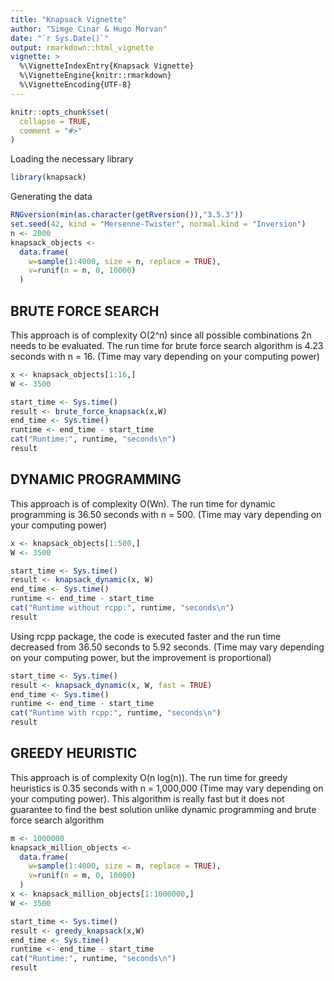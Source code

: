```yaml
---
title: "Knapsack Vignette"
author: "Simge Cinar & Hugo Morvan"
date: "`r Sys.Date()`"
output: rmarkdown::html_vignette
vignette: >
  %\VignetteIndexEntry{Knapsack Vignette}
  %\VignetteEngine{knitr::rmarkdown}
  %\VignetteEncoding{UTF-8}
---
```


```r
knitr::opts_chunk$set(
  collapse = TRUE,
  comment = "#>"
)
```

Loading the necessary library
```r
library(knapsack)
```

Generating the data
```r
RNGversion(min(as.character(getRversion()),"3.5.3"))
set.seed(42, kind = "Mersenne-Twister", normal.kind = "Inversion")
n <- 2000
knapsack_objects <-
  data.frame(
    w=sample(1:4000, size = n, replace = TRUE),
    v=runif(n = n, 0, 10000)
  )
```

## BRUTE FORCE SEARCH

This approach is of complexity O(2^n) since all possible combinations 2n needs to be evaluated. The run time for brute force search algorithm is 4.23 seconds with n = 16. (Time may vary depending on your computing power)

```r
x <- knapsack_objects[1:16,]
W <- 3500
```

```r
start_time <- Sys.time()
result <- brute_force_knapsack(x,W)
end_time <- Sys.time()
runtime <- end_time - start_time
cat("Runtime:", runtime, "seconds\n")
result
```

## DYNAMIC PROGRAMMING

This approach is of complexity O(Wn). The run time for dynamic programming is 36.50 seconds with n = 500. (Time may vary depending on your computing power)


```r
x <- knapsack_objects[1:500,]
W <- 3500
```

```r
start_time <- Sys.time()
result <- knapsack_dynamic(x, W)
end_time <- Sys.time()
runtime <- end_time - start_time
cat("Runtime without rcpp:", runtime, "seconds\n")
result
```
Using rcpp package, the code is executed faster and the run time decreased from 36.50 seconds to 5.92 seconds. (Time may vary depending on your computing power, but the improvement is proportional)

```r
start_time <- Sys.time()
result <- knapsack_dynamic(x, W, fast = TRUE)
end_time <- Sys.time()
runtime <- end_time - start_time
cat("Runtime with rcpp:", runtime, "seconds\n")
result
```

## GREEDY HEURISTIC

This approach is of complexity O(n log(n)). The run time for greedy heuristics is 0.35 seconds with n = 1,000,000 (Time may vary depending on your computing power). This algorithm is really fast but it does not guarantee to find the best solution unlike dynamic programming and brute force search algorithm

```r
m <- 1000000
knapsack_million_objects <-
  data.frame(
    w=sample(1:4000, size = m, replace = TRUE),
    v=runif(n = m, 0, 10000)
  )
x <- knapsack_million_objects[1:1000000,]
W <- 3500
```

```r
start_time <- Sys.time()
result <- greedy_knapsack(x,W)
end_time <- Sys.time()
runtime <- end_time - start_time
cat("Runtime:", runtime, "seconds\n")
result
```




